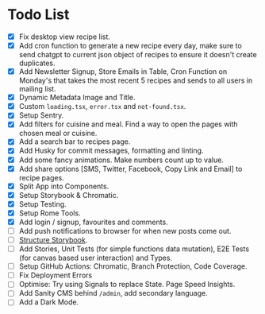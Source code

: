 
<Meta title="Documentation/Todo"/>

# Todo List

- [x] Fix desktop view recipe list.
- [x] Add cron function to generate a new recipe every day, make sure to send chatgpt to current json object of recipes to ensure it doesn't create duplicates.
- [x] Add Newsletter Signup, Store Emails in Table, Cron Function on Monday's that takes the most recent 5 recipes and sends to all users in mailing list.
- [x] Dynamic Metadata Image and Title.
- [x] Custom `loading.tsx`, `error.tsx` and `not-found.tsx`.
- [x] Setup Sentry.
- [x] Add filters for cuisine and meal. Find a way to open the pages with chosen meal or cuisine.
- [x] Add a search bar to recipes page.
- [x] Add Husky for commit messages, formatting and linting.
- [x] Add some fancy animations. Make numbers count up to value.
- [x] Add share options [SMS, Twitter, Facebook, Copy Link and Email] to recipe pages.
- [x] Split App into Components.
- [x] Setup Storybook & Chromatic.
- [x] Setup Testing.
- [x] Setup Rome Tools.
- [x] Add login / signup, favourites and comments.
- [ ] Add push notifications to browser for when new posts come out.
- [ ] [Structure Storybook](https://storybook.js.org/blog/structuring-your-storybook/).
- [ ] Add Stories, Unit Tests (for simple functions data mutation), E2E Tests (for canvas based user interaction) and Types.
- [ ] Setup GitHub Actions: Chromatic, Branch Protection, Code Coverage.
- [ ] Fix Deployment Errors
- [ ] Optimise: Try using Signals to replace State. Page Speed Insights.
- [ ] Add Sanity CMS behind `/admin`, add secondary language.
- [ ] Add a Dark Mode.
